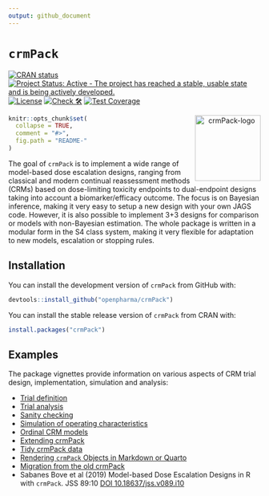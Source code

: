 ```yaml
---
output: github_document
---
```


<!-- markdownlint-disable-file -->
<!-- README.md is generated from README.Rmd. Please edit that file -->

# `crmPack` 

<!-- badges: start -->
[![CRAN status](https://www.r-pkg.org/badges/version/crmPack)](https://CRAN.R-project.org/package=crmPack)
[![Project Status: Active - The project has reached a stable, usable state and is being actively developed.](https://www.repostatus.org/badges/latest/active.svg)](https://www.repostatus.org/#active)
[![License](https://img.shields.io/badge/License-Apache_2.0-blue.svg)](https://opensource.org/licenses/Apache-2.0)
[![Check 🛠](https://github.com/openpharma/crmPack/actions/workflows/check.yaml/badge.svg)](https://github.com/openpharma/crmPack/actions/workflows/check.yaml)
[![Test Coverage](https://raw.githubusercontent.com/openpharma/crmPack/_xml_coverage_reports/data/main/badge.svg)](https://raw.githubusercontent.com/openpharma/crmPack/_xml_coverage_reports/data/main/badge.svg)
<!-- badges: end -->

<p align="center"> <img src='man/figures/logo.png' align="right" height="131.5" alt="crmPack-logo"/> </p>

```r
knitr::opts_chunk$set(
  collapse = TRUE,
  comment = "#>",
  fig.path = "README-"
)
```

The goal of `crmPack` is to implement a wide range of model-based dose
escalation designs, ranging from classical and modern continual
reassessment methods (CRMs) based on dose-limiting toxicity endpoints to
dual-endpoint designs taking into account a biomarker/efficacy outcome. The
focus is on Bayesian inference, making it very easy to setup a new design
with your own JAGS code. However, it is also possible to implement 3+3
designs for comparison or models with non-Bayesian estimation. The whole
package is written in a modular form in the S4 class system, making it very
flexible for adaptation to new models, escalation or stopping rules.

## Installation

You can install the development version of `crmPack` from GitHub with:

```r
devtools::install_github("openpharma/crmPack")
```

You can install the stable release version of `crmPack` from CRAN with:

```r
install.packages("crmPack")
```

## Examples

The package vignettes provide information on various aspects of CRM trial design, implementation, simulation and analysis:

* [Trial definition](https://openpharma.github.io/crmPack/main/articles/trial_definition.html)
* [Trial analysis](https://openpharma.github.io/crmPack/main/articles/trial_analysis.html)
* [Sanity checking](https://openpharma.github.io/crmPack/main/articles/trial_sanity_checks.html)
* [Simulation of operating characteristics](https://openpharma.github.io/crmPack/main/articles/trial_simulation.html)
* [Ordinal CRM models](https://openpharma.github.io/crmPack/main/articles/ordinal-crm.html)
* [Extending crmPack](https://openpharma.github.io/crmPack/main/articles/parallel_computing_with_extensions.html)
* [Tidy crmPack data](https://openpharma.github.io/crmPack/main/articles/tidy_method.html)
* [Rendering `crmPack` Objects in Markdown or Quarto](https://openpharma.github.io/crmPack/main/articles/knit_print.html)
* [Migration from the old crmPack](https://openpharma.github.io/crmPack/main/articles/migration_from_the_old_crmPack.html)
* Sabanes Bove et al (2019)  Model-based Dose Escalation Designs in R with `crmPack`. JSS 89:10 [DOI 10.18637/jss.v089.i10](https://www.jstatsoft.org/article/view/v089i10)
